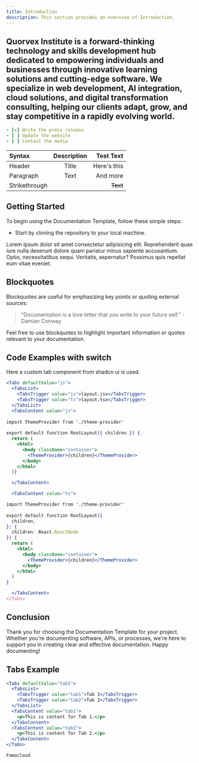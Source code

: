 ```yaml
---
title: Introduction
description: This section provides an overview of Introduction.
---
```

Quorvex Institute is a forward-thinking technology and skills development hub dedicated to empowering individuals and businesses through innovative learning solutions and cutting-edge software. We specialize in web development, AI integration, cloud solutions, and digital transformation consulting, helping our clients adapt, grow, and stay competitive in a rapidly evolving world.
---
```yaml
- [x] Write the press release
- [ ] Update the website
- [ ] Contact the media
```

| Syntax        | Description |   Test Text |
| :------------ | :---------: | ----------: |
| Header        |    Title    | Here's this |
| Paragraph     |    Text     |    And more |
| Strikethrough |             |    ~~Text~~ |

## Getting Started

To begin using the Documentation Template, follow these simple steps:

- Start by cloning the repository to your local machine.

Lorem ipsum dolor sit amet consectetur adipisicing elit. Reprehenderit quae iure nulla deserunt dolore quam pariatur minus sapiente accusantium. Optio, necessitatibus sequi. Veritatis, aspernatur? Possimus quis repellat eum vitae eveniet.

## Blockquotes

Blockquotes are useful for emphasizing key points or quoting external sources:

> "Documentation is a love letter that you write to your future self." - Damian Conway

Feel free to use blockquotes to highlight important information or quotes relevant to your documentation.

## Code Examples with switch

Here a custom tab component from shadcn ui is used.
```jsx {7} showLineNumbers
<Tabs defaultValue="js">
  <TabsList>
    <TabsTrigger value="js">layout.jsx</TabsTrigger>
    <TabsTrigger value="ts">layout.tsx</TabsTrigger>
  </TabsList>
  <TabsContent value="js">
  
import ThemeProvider from './theme-provider'
 
export default function RootLayout({ children }) {
  return (
    <html>
      <body className="container">
        <ThemeProvider>{children}</ThemeProvider>
      </body>
    </html>
  )}

  </TabsContent>

```
```jsx {7} showLineNumbers
  <TabsContent value="ts">

import ThemeProvider from './theme-provider'
 
export default function RootLayout({
  children,
}: {
  children: React.ReactNode
}) {
  return (
    <html>
      <body className="container">
        <ThemeProvider>{children}</ThemeProvider>
      </body>
    </html>
  )
}

  </TabsContent>
</Tabs>
```
## Conclusion

Thank you for choosing the Documentation Template for your project. Whether you're documenting software, APIs, or processes, we're here to support you in creating clear and effective documentation. Happy documenting!

## Tabs Example

```jsx 
<Tabs defaultValue="tab1">
  <TabsList>
    <TabsTrigger value="tab1">Tab 1</TabsTrigger>
    <TabsTrigger value="tab2">Tab 2</TabsTrigger>
  </TabsList>
  <TabsContent value="tab1">
    <p>This is content for Tab 1.</p>
  </TabsContent>
  <TabsContent value="tab2">
    <p>This is content for Tab 2.</p>
  </TabsContent>
</Tabs>
```
```txt
Famacloud
```
